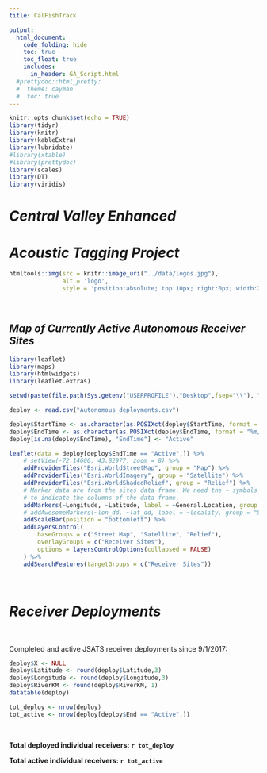 ```yaml
---
title: CalFishTrack

output:
  html_document:
    code_folding: hide
    toc: true
    toc_float: true
    includes:
      in_header: GA_Script.html
  #prettydoc::html_pretty:
  #  theme: cayman
  #  toc: true
---
```

```r
knitr::opts_chunk$set(echo = TRUE)
library(tidyr)
library(knitr)
library(kableExtra)
library(lubridate)
#library(xtable)
#library(prettydoc)
library(scales)
library(DT)
library(viridis)


```

#  *Central Valley Enhanced*
#  *Acoustic Tagging Project*
```r
htmltools::img(src = knitr::image_uri("../data/logos.jpg"), 
               alt = 'logo', 
               style = 'position:absolute; top:10px; right:0px; width:200px;')
```

<br/>

## *Map of Currently Active Autonomous Receiver Sites*

```r

library(leaflet)
library(maps)
library(htmlwidgets)
library(leaflet.extras)

setwd(paste(file.path(Sys.getenv("USERPROFILE"),"Desktop",fsep="\\"), "\\Real-time data massaging\\products", sep = ""))

deploy <- read.csv("Autonomous_deployments.csv")

deploy$StartTime <- as.character(as.POSIXct(deploy$StartTime, format = "%m/%d/%Y %H:%M:%S"))
deploy$EndTime <- as.character(as.POSIXct(deploy$EndTime, format = "%m/%d/%Y %H:%M:%S"))
deploy[is.na(deploy$EndTime), "EndTime"] <- "Active"

leaflet(data = deploy[deploy$EndTime == "Active",]) %>%
    # setView(-72.14600, 43.82977, zoom = 8) %>% 
    addProviderTiles("Esri.WorldStreetMap", group = "Map") %>%
    addProviderTiles("Esri.WorldImagery", group = "Satellite") %>% 
    addProviderTiles("Esri.WorldShadedRelief", group = "Relief") %>%
    # Marker data are from the sites data frame. We need the ~ symbols
    # to indicate the columns of the data frame.
    addMarkers(~Longitude, ~Latitude, label = ~General.Location, group = "Receiver Sites", popup = ~Receiver.Location) %>% 
    # addAwesomeMarkers(~lon_dd, ~lat_dd, label = ~locality, group = "Sites", icon=icons) %>%
    addScaleBar(position = "bottomleft") %>%
    addLayersControl(
        baseGroups = c("Street Map", "Satellite", "Relief"),
        overlayGroups = c("Receiver Sites"),
        options = layersControlOptions(collapsed = FALSE)
    ) %>%
    addSearchFeatures(targetGroups = c("Receiver Sites"))

```

<br/>

# *Receiver Deployments*

<br/>




Completed and active JSATS receiver deployments since 9/1/2017:
```r

deploy$X <- NULL
deploy$Latitude <- round(deploy$Latitude,3)
deploy$Longitude <- round(deploy$Longitude,3)
deploy$RiverKM <- round(deploy$RiverKM, 1)
datatable(deploy)

tot_deploy <- nrow(deploy)
tot_active <- nrow(deploy[deploy$End == "Active",])

```

<br/>

**Total deployed individual receivers: `r tot_deploy`**

**Total active individual receivers: `r tot_active`**

<br/>

